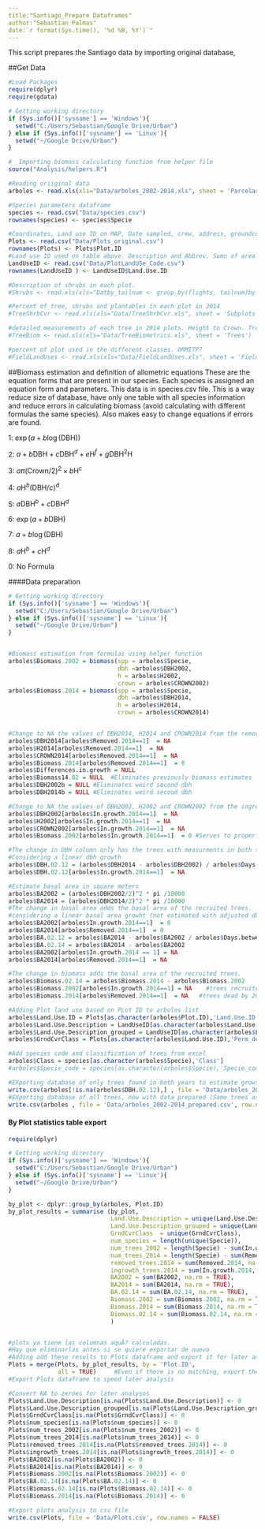 ---
title:"Santiago_Prepare Dataframes"
author:"Sebastian Palmas"
date:`r format(Sys.time(), '%d %B, %Y')`"
---

This script prepares the Santiago data by importing original database, 

##Get Data
```{r Reading Data, message=FALSE, warning=FALSE}
#Load Packages
require(dplyr)
require(gdata)

# Getting working directory
if (Sys.info()['sysname'] == 'Windows'){
  setwd("C:/Users/Sebastian/Google Drive/Urban")
} else if (Sys.info()['sysname'] == 'Linux'){
  setwd("~/Google Drive/Urban")
}

#  Importing biomass calculating function from helper file
source("Analysis/helpers.R")   

#Reading oriiginal data
arboles <- read.xls(xls="Data/arboles_2002-2014.xls", sheet = 'Parcelas con arboles' )

#Species parameters dataframe
species <- read.csv("Data/species.csv")
rownames(species) <- species$Specie

#Coordinates, Land use ID on MAP, Date sampled, crew, address, groundcovers from PlotGrndCvr.xls
Plots <- read.csv("Data/Plots_original.csv")
rownames(Plots) <- Plots$Plot.ID
#Land use ID used on table above. Description and Abbrev. Sumn of area sampled by Land use
LandUseID <- read.csv("Data/PlotLandUSe_Code.csv")
rownames(LandUseID ) <- LandUseID$Land.Use.ID

#Description of shrubs in each plot. 
#Shrubs <- read.xls(xls="Datby_tailnum <- group_by(flights, tailnum)by_tailnum <- group_by(flights, tailnum)a/Shrubs.xls", sheet = 'Shrubs')

#Percent of tree, shrubs and plantables in each plot in 2014
#TreeShrbCvr <- read.xls(xls="Data/TreeShrbCvr.xls", sheet = 'Subplots')

#detailed measurements of each tree in 2014 plots. Height to Crown. Tree height, % shrub below
#TreeBiom <- read.xls(xls="Data/TreeBiometrics.xls", sheet = 'Trees')

#percent of plot used in the different classes. ORMITP?
#FieldLandUses <- read.xls(xls="Data/FieldLandUses.xls", sheet = 'FieldLandUses')
```

##Biomass estimation and definition of allometric equations
These are the equation forms that are present in our species. Each species is assigned an equation form and parameters. This data is in species.csv file. This is a way reduce size of database, have only one table with all species information and reduce errors in calculating biomass (avoid calculating with different formulas the same species).  Also makes easy to change equations if errors are found.

1: $\exp(a + b \log(\mathrm{DBH}))$

2: $a + b\mathrm{DBH} + c\mathrm{DBH}^d + e\mathrm{H}^f + g\mathrm{DBH}^2\mathrm{H}$

3: $a \pi(\mathrm{Crown} / 2)^2 \times b \mathrm{H}^c$

4: $a\mathrm{H}^b(\mathrm{DBH}/c)^d$

5: $a\mathrm{DBH}^b+c\mathrm{DBH}^d$

6: $\exp(a+b\mathrm{DBH})$

7: $a+b\log(\mathrm{DBH})$

8: $a\mathrm{H}^b+c\mathrm{H}^d$

0: No Formula

####Data preparation
```{r Data preparation, message=FALSE, warning=FALSE}
# Getting working directory
if (Sys.info()['sysname'] == 'Windows'){
  setwd("C:/Users/Sebastian/Google Drive/Urban")
} else if (Sys.info()['sysname'] == 'Linux'){
  setwd("~/Google Drive/Urban")
}


#Biomass estimation from formulas using helper function
arboles$Biomass.2002 = biomass(spp = arboles$Specie,
                               dbh =arboles$DBH2002,
                               h = arboles$H2002,
                               crown = arboles$CROWN2002)
arboles$Biomass.2014 = biomass(spp = arboles$Specie,
                               dbh =arboles$DBH2014, 
                               h = arboles$H2014,
                               crown = arboles$CROWN2014)


#Change to NA the values of DBH2014, H2014 and CROWN2014 from the removed trees based on Removed.2014 == 1
arboles$DBH2014[arboles$Removed.2014==1]  = NA
arboles$H2014[arboles$Removed.2014==1]  = NA
arboles$CROWN2014[arboles$Removed.2014==1]  = NA
arboles$Biomass.2014[arboles$Removed.2014==1]  = 0
arboles$Differences.in.growth = NULL
arboles$Biomass14.02 = NULL  #Eliminates previously biomass estimates
arboles$DBH2002b = NULL #Eliminates weird second dbh
arboles$DBH2014b = NULL #Eliminates weird second dbh

#Change to NA the values of DBH2002, H2002 and CROWN2002 from the ingrowth trees based on In.growth.2014 == 1
arboles$DBH2002[arboles$In.growth.2014==1]  = NA
arboles$H2002[arboles$In.growth.2014==1]  = NA
arboles$CROWN2002[arboles$In.growth.2014==1]  = NA
arboles$Biomass.2002[arboles$In.growth.2014==1]  = 0 #Serves to properly estimat e change later.

#The change in DBH column only has the trees with measurments in both times. #Only for growth regression
#Considering a linear dbh growth
arboles$DBH.02.12 = (arboles$DBH2014 - arboles$DBH2002) / arboles$Days.between.sampling.dates * (365 * 10)
arboles$DBH.02.12[arboles$In.growth.2014==1]  = NA 

#Estimate basal area in square meters
arboles$BA2002 = (arboles$DBH2002/2)^2 * pi /10000 
arboles$BA2014 = (arboles$DBH2014/2)^2 * pi /10000
#The change in basal area adds the basal area of the recruited trees.
#considering a linear basal area growht (not estimated with adjusted dbh)
arboles$BA2002[arboles$In.growth.2014==1]  = 0
arboles$BA2014[arboles$Removed.2014==1]  = 0
arboles$BA.02.12 = arboles$BA2014 - arboles$BA2002 / arboles$Days.between.sampling.dates * (365 * 10)
arboles$BA.02.14 = arboles$BA2014 - arboles$BA2002
arboles$BA2002[arboles$In.growth.2014 == 1] = NA
arboles$BA2014[arboles$Removed.2014==1]  = NA

#The change in biomass adds the basal area of the recruited trees.
arboles$Biomass.02.14 = arboles$Biomass.2014 - arboles$Biomass.2002
arboles$Biomass.2002[arboles$In.growth.2014==1] = NA    #trees recruited in 2014 do not add to the biomass in 2002. 
arboles$Biomass.2014[arboles$Removed.2014==1]  = NA   #trees dead by 2014 do not add to the biomass in 2014. 

#Adding Plot land use based on PLot ID to arboles list
arboles$Land.Use.ID = Plots[as.character(arboles$Plot.ID),'Land.Use.ID.on.Map']
arboles$Land.Use.Description = LandUseID[as.character(arboles$Land.Use.ID),'LandUseAbbreviation']
arboles$Land.Use.Description_grouped = LandUseID[as.character(arboles$Land.Use.ID),'LandUseAbbreviation_grouped']
arboles$GrndCvrClass = Plots[as.character(arboles$Land.Use.ID),'Perm_degree']

#Add species code and classification of trees from excel
arboles$Class = species[as.character(arboles$Specie),'Class']
#arboles$Specie_code = species[as.character(arboles$Specie),'Specie_code']

#EXporting database of only trees found in both years to estimate growth
write.csv(arboles[!is.na(arboles$DBH.02.12),] , file = 'Data/arboles_2002-2014_growth.csv', row.names = FALSE)
#EXporting database of all trees, now with data prepared (Same trees as arboles_2002-2014.xls)
write.csv(arboles , file = 'Data/arboles_2002-2014_prepared.csv', row.names = FALSE)
```

#### By Plot statistics table export
```{r Plot Statistics, message=FALSE, warning=FALSE}
require(dplyr)

# Getting working directory
if (Sys.info()['sysname'] == 'Windows'){
  setwd("C:/Users/Sebastian/Google Drive/Urban")
} else if (Sys.info()['sysname'] == 'Linux'){
  setwd("~/Google Drive/Urban")
}

by_plot <- dplyr::group_by(arboles, Plot.ID)
by_plot_results = summarise (by_plot,
                             Land.Use.Description = unique(Land.Use.Description),
                             Land.Use.Description_grouped = unique(Land.Use.Description_grouped),
                             GrndCvrClass  = unique(GrndCvrClass), 
                             num_species = length(unique(Specie)),
                             num_trees_2002 = length(Specie) - sum(In.growth.2014, na.rm = TRUE),
                             num_trees_2014 = length(Specie) - sum(Removed.2014, na.rm = TRUE),
                             removed_trees.2014 = sum(Removed.2014, na.rm = TRUE),
                             ingrowth_trees.2014 = sum(In.growth.2014, na.rm = TRUE),
                             BA2002 = sum(BA2002, na.rm = TRUE),
                             BA2014 = sum(BA2014, na.rm = TRUE),
                             BA.02.14 = sum(BA.02.14, na.rm = TRUE),
                             Biomass.2002 = sum(Biomass.2002, na.rm = TRUE),
                             Biomass.2014 = sum(Biomass.2014, na.rm = TRUE),
                             Biomass.02.14 = sum(Biomass.02.14, na.rm = TRUE)
                             )


#plots ya tiene las columnas aquÃ? calculadas. 
#Hay que eliminarlas antes si se quiere exportar de nuevo
#Adding add these results to Plots dataframe and export it for later analysis
Plots = merge(Plots, by_plot_results, by = 'Plot.ID',
              all = TRUE)     #Even if there is no matching, export the line
#Export Plots dataframe to speed later analysis

#Convert NA to zeroes for later analysos
Plots$Land.Use.Description[is.na(Plots$Land.Use.Description)] <- 0
Plots$Land.Use.Description_grouped[is.na(Plots$Land.Use.Description_grouped)] <- 0
Plots$GrndCvrClass[is.na(Plots$GrndCvrClass)] <- 0
Plots$num_species[is.na(Plots$num_species)] <- 0
Plots$num_trees_2002[is.na(Plots$num_trees_2002)] <- 0
Plots$num_trees_2014[is.na(Plots$num_trees_2014)] <- 0
Plots$removed_trees.2014[is.na(Plots$removed_trees.2014)] <- 0
Plots$ingrowth_trees.2014[is.na(Plots$ingrowth_trees.2014)] <- 0
Plots$BA2002[is.na(Plots$BA2002)] <- 0
Plots$BA2014[is.na(Plots$BA2014)] <- 0
Plots$Biomass.2002[is.na(Plots$Biomass.2002)] <- 0
Plots$BA.02.14[is.na(Plots$BA.02.14)] <- 0
Plots$Biomass.02.14[is.na(Plots$Biomass.02.14)] <- 0
Plots$Biomass.2014[is.na(Plots$Biomass.2014)] <- 0

#Export plots analysis to csv file
write.csv(Plots, file = 'Data/Plots.csv', row.names = FALSE)
```

